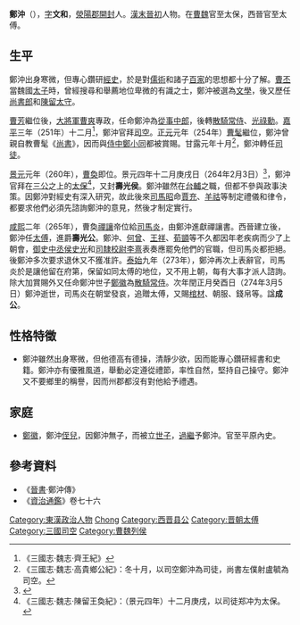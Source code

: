 '''鄭沖'''（{{bd|？||274年|3月5日|catIdx=}}），[[表字|字]]'''文和'''，[[滎陽郡|滎陽郡]][[開封|開封]]人。[[東漢|漢末]][[西晉|晉初]]人物。在[[曹魏|曹魏]]官至太保，西晉官至太傅。

== 生平 ==
鄭沖出身寒微，但專心鑽研[[經|經]][[史|史]]，於是對[[儒術|儒術]]和諸子[[百家|百家]]的思想都十分了解。[[曹丕|曹丕]]當魏國[[太子|太子]]時，曾經搜尋和舉薦地位卑微的有識之士，鄭沖被選為[[文學|文學]]，後又歷任[[尚書郎|尚書郎]]和[[陳留郡#陳留太守（224年－232年）|陳留]][[太守|太守]]。

[[曹芳|曹芳]]繼位後，[[大將軍|大將軍]][[曹爽|曹爽]]專政，任命鄭沖為[[從事中郎|從事中郎]]，後轉[[散騎常侍|散騎常侍]]、[[光祿勳|光祿勳]]。[[嘉平_(曹芳)|嘉平]]三年（251年）十二月<ref>《三國志·魏志·齊王紀》</ref>，鄭沖官拜[[司空|司空]]。[[正元_(曹魏)|正元]]元年（254年）[[曹髦|曹髦]]繼位，鄭沖曾親自教曹髦《[[尚書|尚書]]》，因而與[[侍中|侍中]][[鄭小同|鄭小同]]都被賞賜。甘露元年十月<ref>《三國志·魏志·高貴鄉公紀》：冬十月，以司空鄭沖為司徒，尚書左僕射盧毓為司空。</ref>，鄭沖轉任[[司徒|司徒]]。

[[景元|景元]]元年（260年），[[曹奐|曹奐]]即位。景元四年十二月庚戌日（264年2月3日）<ref>{{Cite web |url=http://sinocal.sinica.edu.tw/ |title=兩千年中西曆換算 |accessdate=2020-09-20 |archive-date=2018-06-15 |archive-url=https://web.archive.org/web/20180615004633/http://sinocal.sinica.edu.tw/ |dead-url=yes }}</ref>，鄭沖官拜在[[三公|三公]]之上的[[太保|太保]]<ref>《三國志·魏志·陳留王奐紀》：（景元四年）十二月庚戌，以司徒郑冲为太保。</ref>，又封'''壽光侯'''。鄭沖雖然在[[台輔|台輔]]之職，但都不參與政事決策。因鄭沖對經史有深入研究，故此後來[[司馬昭|司馬昭]]命[[賈充|賈充]]、[[羊祜|羊祜]]等制定禮儀和律令，都要求他們必須先諮詢鄭沖的意見，然後才制定實行。

[[咸熙|咸熙]]二年（265年），曹奐[[禪讓|禪讓]]帝位給[[司馬炎|司馬炎]]，由鄭沖進獻禪讓書。西晉建立後，鄭沖任[[太傅|太傅]]，進爵'''壽光公'''。鄭沖、[[何曾|何曾]]、[[王祥|王祥]]、[[荀顗|荀顗]]等不久都因年老疾病而少了上朝會，[[御史中丞|御史中丞]][[侯史光|侯史光]]和[[司隸校尉|司隸校尉]][[李熹|李熹]]表奏應罷免他們的官職，但司馬炎都拒絕。後鄭沖多次要求退休又不獲准許。[[泰始_(西晋)|泰始]]九年（273年），鄭沖再次上表辭官，司馬炎於是讓他留在府第，保留如同太傅的地位，又不用上朝，每有大事才派人諮詢。除大加賞賜外又任命鄭沖世子[[鄭徽|鄭徽]]為[[散騎常侍|散騎常侍]]。次年閏正月癸酉日（274年3月5日）鄭沖逝世，司馬炎在朝堂發哀，追贈太傅，又賜[[棺材|棺材]]、朝服、錢帛等。諡'''成公'''。

== 性格特徵 ==
*鄭沖雖然出身寒微，但他德高有德操，清靜少欲，因而能專心鑽研經書和史籍。鄭沖亦有優雅風道，舉動必定遵從禮節，率性自然，堅持自己操守。鄭沖又不要鄉里的稱譽，因而州郡都沒有對他給予禮遇。

== 家庭 ==
*[[鄭徽|鄭徽]]，鄭沖[[侄兒|侄兒]]，因鄭沖無子，而被立[[世子|世子]]，[[過繼|過繼]]予鄭沖。官至平原內史。

== 參考資料 ==
*《[[晉書|晉書]]·鄭沖傳》
*《[[資治通鑑|資治通鑑]]》卷七十六
{{reflist}}
{{start box}}
{{s-before|[[司馬孚|司馬孚]]}}
{{s-title|[[曹魏|曹魏]][[司空|司空]]|250年－256年}}
{{s-after|[[盧毓|盧毓]]}}
{{end box}}
{{DEFAULTSORT:Z}}
[[Category:東漢政治人物|Category:東漢政治人物]]
[[Category:荥阳郑氏|Chong]]
[[Category:西晋县公|Category:西晋县公]]
[[Category:晋朝太傅|Category:晋朝太傅]]
[[Category:三國司空|Category:三國司空]]
[[Category:曹魏列侯|Category:曹魏列侯]]